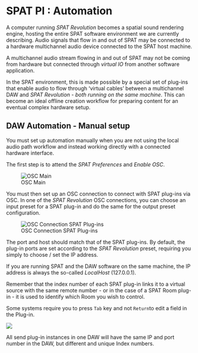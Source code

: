 # SPAT PI : Automation

A computer running _SPAT Revolution_ becomes a spatial sound rendering engine, hosting the entire SPAT software environment we are currently describing.
Audio signals that flow in and out of SPAT may be connected to a hardware multichannel audio device connected to the SPAT host machine.

A multichannel audio stream flowing in and out of SPAT may not be coming from hardware but connected through _virtual IO_ from another software application.

In the SPAT environment, this is made possible by a special set of plug-ins that enable audio to flow through 'virtual cables' between a multichannel DAW and _SPAT Revolution_ - _both running on the same machine_.
This can become an ideal offline creation workflow for preparing content for an eventual complex hardware setup.


## DAW Automation - Manual setup

You must set up automation manually when you are not using the local audio path workflow and instead working directly with a connected hardware interface.

The first step is to attend the _SPAT Preferences_ and _Enable OSC_.

![OSC Main](https://flux-shared.s3.amazonaws.com/doc_images/SpatR/Preference/OSCMain.png)

You must then set up an OSC connection to connect with SPAT plug-ins via OSC. In one of the _SPAT Revolution_ OSC connections, you can choose an input preset for a SPAT plug-in and do the same for the output preset configuration.

![OSC Connection SPAT Plug-ins](https://flux-shared.s3.amazonaws.com/doc_images/SpatR/ThirdParty/OSCConnectionsPlugins.png)

The port and host should match that of the SPAT plug-ins. By default, the plug-in ports are set according to the _SPAT Revolution_ preset, requiring you simply to choose / set the IP address.

If you are running SPAT and the DAW software on the same machine, the IP address is always the so-called _LocalHost_ (127.0.0.1).

Remember that the index number of each SPAT plug-in links it to a virtual source with the same remote number - or in the case of a SPAT Room plug-in - it is used to identify which Room you wish to control.

:::{.callout-warning}
 Some systems require you to press ```Tab``` key and not ```Return```to edit a field in the Plug-in.
:::

![](https://flux-shared.s3.amazonaws.com/doc_images/SpatR/ThirdParty/ReaperSend.png)

:::{.callout-note}
All send plug-in instances in one DAW will have the same IP and port number in the DAW, but different and unique Index numbers. 
:::